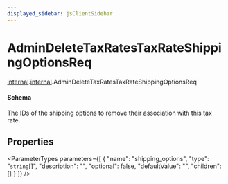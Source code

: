 ```yaml
---
displayed_sidebar: jsClientSidebar
---
```



# AdminDeleteTaxRatesTaxRateShippingOptionsReq

[internal](../../admin_discounts/modules/admin_discounts.internal.mdx).[internal](../modules/admin_discounts.internal.internal.mdx).AdminDeleteTaxRatesTaxRateShippingOptionsReq

#### Schema

The IDs of the shipping options to remove their association with this tax rate.

## Properties

<ParameterTypes parameters={[
  {
    "name": "shipping_options",
    "type": "`string`[]",
    "description": "",
    "optional": false,
    "defaultValue": "",
    "children": []
  }
]} />
